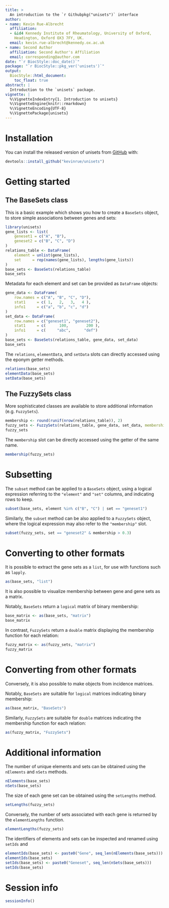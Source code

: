 ```yaml
---
title: >
  An introduction to the `r Githubpkg("unisets")` interface 
author:
- name: Kevin Rue-Albrecht
  affiliation: 
  - &id4 Kennedy Institute of Rheumatology, University of Oxford,
    Headington, Oxford OX3 7FY, UK.
  email: kevin.rue-albrecht@kennedy.ox.ac.uk
- name: Second Author
  affiliation: Second Author's Affiliation
  email: corresponding@author.com
date: "`r BiocStyle::doc_date()`"
package: "`r BiocStyle::pkg_ver('unisets')`"
output: 
  BiocStyle::html_document:
    toc_float: true
abstract: |
  Introduction to the `unisets` package.
vignette: |
  %\VignetteIndexEntry{1. Introduction to unisets}
  %\VignetteEngine{knitr::rmarkdown}
  %\VignetteEncoding{UTF-8}  
  %\VignettePackage{unisets}
---
```


# Installation

You can install the released version of unisets from [GitHub](https://github.com/kevinrue/unisets) with:

```r
devtools::install_github("kevinrue/unisets")
```

# Getting started

## The BaseSets class

This is a basic example which shows you how to create a `BaseSets` object, to store simple associations between genes and sets:

```r
library(unisets)
gene_lists <- list(
    geneset1 = c("A", "B"),
    geneset2 = c("B", "C", "D")
)
relations_table <- DataFrame(
    element = unlist(gene_lists),
    set     = rep(names(gene_lists), lengths(gene_lists))
)
base_sets <- BaseSets(relations_table)
base_sets
```

Metadata for each element and set can be provided as `DataFrame` objects:

```r
gene_data <- DataFrame(
    row.names = c("A", "B", "C", "D"),
    stat1     = c( 1,   2,   3,   4 ),
    info1     = c("a", "b", "c", "d")
)
set_data <- DataFrame(
    row.names = c("geneset1", "geneset2"),
    stat1     = c(      100,        200 ),
    info1     = c(     "abc",      "def")
)
base_sets <- BaseSets(relations_table, gene_data, set_data)
base_sets
```

The `relations`, `elementData`, and `setData` slots can directly accessed using the eponym getter methods.

```r
relations(base_sets)
elementData(base_sets)
setData(base_sets)
```


## The FuzzySets class

More sophisticated classes are available to store additional information (e.g. `FuzzySets`).

```r
membership <- round(runif(nrow(relations_table)), 2)
fuzzy_sets <- FuzzySets(relations_table, gene_data, set_data, membership=membership)
fuzzy_sets
```

The `membership` slot can be directly accessed using the getter of the same name.

```r
membership(fuzzy_sets)
```

# Subsetting

The `subset` method can be applied to a `BaseSets` object, using a logical expression referring to the `"element"` and `"set"` columns, and indicating rows to keep.

```r
subset(base_sets, element %in% c("B", "C") | set == "geneset1")
```

Similarly, the `subset` method can be also applied to a `FuzzySets` object, where the logical expression may also refer to the `"membership"` slot.

```r
subset(fuzzy_sets, set == "geneset2" & membership > 0.3)
```

# Converting to other formats

It is possible to extract the gene sets as a `list`, for use with functions such as `lapply`.

```r
as(base_sets, "list")
```

It is also possible to visualize membership between gene and gene sets as a matrix.

Notably, `BaseSets` return a `logical` matrix of binary membership:

```r
base_matrix <- as(base_sets, "matrix")
base_matrix
```

In contrast, `FuzzySets` return a `double` matrix displaying the membership function for each relation:

```r
fuzzy_matrix <- as(fuzzy_sets, "matrix")
fuzzy_matrix
```

# Converting from other formats

Conversely, it is also possible to make objects from incidence matrices.

Notably, `BaseSets` are suitable for `logical` matrices indicating binary membership:

```r
as(base_matrix, "BaseSets")
```

Similarly, `FuzzySets` are suitable for `double` matrices indicating the membership function for each relation:

```r
as(fuzzy_matrix, "FuzzySets")
```

# Additional information

The number of unique elements and sets can be obtained using the `nElements` and `nSets` methods.

```r
nElements(base_sets)
nSets(base_sets)
```

The size of each gene set can be obtained using the `setLengths` method.

```r
setLengths(fuzzy_sets)
```

Conversely, the number of sets associated with each gene is returned by the `elementLengths` function.

```r
elementLengths(fuzzy_sets)
```

The identifiers of elements and sets can be inspected and renamed using `setIds` and 

```r
elementIds(base_sets) <- paste0("Gene", seq_len(nElements(base_sets)))
elementIds(base_sets)
setIds(base_sets) <- paste0("Geneset", seq_len(nSets(base_sets)))
setIds(base_sets)
```

# Session info {.unnumbered}

```r
sessionInfo()
```
